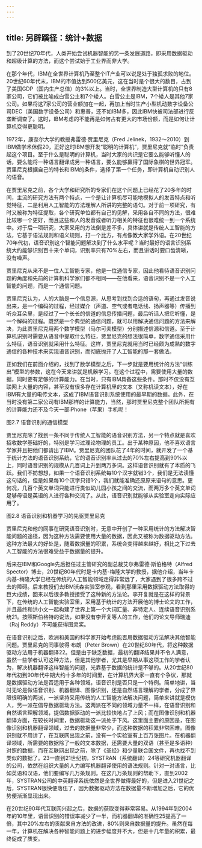 ```yaml
---
---
---
```

title: 另辟蹊径：统计+数据
---




到了20世纪70年代，人类开始尝试机器智能的另一条发展道路，即采用数据驱动和超级计算的方法，而这个尝试始于工业界而非大学。

在那个年代，IBM在全世界计算机乃至整个IT产业可以说是处于独孤求败的地位。20世纪60年代末，IBM的市值达到500亿美元，这在当时是个很大的数目，占到了美国GDP（国内生产总值）的3%以上。当时，全世界制造大型计算机的只有8家公司，它们被比喻成白雪公主和7个矮人。白雪公主是IBM，7个矮人是其他7家公司。如果将这7家公司的营业额加在一起，再加上当时生产小型机动数字设备公司DEC（美国数字设备公司）和惠普，还不如IBM多，因此IBM快被司法部进行反垄断调查了。这时，IBM考虑的不能再是如何占有更大的市场份额，而是如何让计算机变得更聪明。

1972年，康奈尔大学的教授弗雷德·贾里尼克（Fred Jelinek，1932～2010）到IBM做学术休假20，正好这时IBM想开发“聪明的计算机”，贾里尼克就“临时”负责起这个项目。至于什么是聪明的计算机，当时大家的共识是它要么能够听懂人的话，要么能将一种语言翻译成另一种语言，要么能够赢得了国际象棋的世界冠军。贾里尼克根据自己的特长和IBM的条件，选择了第一个任务，即计算机自动识别人的语音。

在贾里尼克之前，各个大学和研究所的专家们在这个问题上已经花了20多年的时间，主流的研究方法有两个特点，一个是让计算机尽可能地模拟人的发音特点和听觉特征，二是利用人工智能的方法理解人所讲的完整的语句。对于前一项研究，有时又被称为特征提取，各个研究单位都有自己的见解，采用各自不同的方法，很难比较哪一个更好，而且这些和人的发音或者听力相关的特征也很难统一到一个系统中。对于后一项研究，大家采用的方法倒是差不多，具体讲就是传统人工智能的方法，它基于语法规则和语义规则，打一个比方，有点像教大家学外语。在20世纪70年代初，语音识别这个智能问题解决到了什么水平呢？当时最好的语言识别系统大约能够识别百十来个单词，识别率只有70%左右，而且讲话时要口齿清晰，没有噪声。

贾里尼克从来不是一位人工智能专家，他是一位通信专家，因此他看待语音识别问题的角度和先前的计算机科学家们都不相同——在他看来，语音识别不是一个人工智能的问题，而是一个通信问题。

贾里尼克认为，人的大脑是一个信息源，从思考到找到合适的语句，再通过发音说出来，是一个编码的过程，经过媒介（声道、空气或者电话线、扬声器等）传播到听众耳朵里，是经过了一个长长的信道的信息传播问题，最后听话人把它听懂，是一个解码的过程。既然是一个典型的通信问题，就可以用解决通信问题的方法来解决，为此贾里尼克用两个数学模型（马尔可夫模型）分别描述信源和信道。至于计算机识别时需要从语音中提取什么特征，贾里尼克的想法很简单，数字通信采用什么特征，语音识别就采用什么特征。这样，贾里尼克就用当时已经颇为成熟的数字通信的各种技术来实现语音识别，而彻底抛开了人工智能的那一套做法。

正如我们在前面介绍的，找到了数学模型之后，下一步就是要用统计的方法“训练出”模型的参数，这在今天来讲就是机器学习。在这个过程中，需要使用大量的数据，同时要有足够的计算能力。在当时，只有IBM具备这些条件。那时不仅没有互联网上大量的内容，甚至没有很多存在计算机里的文本（又称机读文本），好在IBM有大量的电传文本，这成了IBM语音识别系统使用的最早期的数据。此外，在当时没有第二家公司有IBM那样的计算能力，当然，那时贾里尼克整个团队所拥有的计算能力还不及今天一部iPhone（苹果）手机呢！



图2.7 语音识别的通信模型

贾里尼克除了找到一条不同于传统人工智能的语音识别方法，另一个特点就是喜欢招收数学基础好的，特别是学习过理论物理的员工。出于某种原因，他不喜欢语言学家并且把他们都请出了IBM。贾里尼克的团队花了4年的时间，就开发了一个基于统计方法的语音识别系统，它的语音识别率从过去的70%左右提高到90%以上，同时语音识别的规模从几百词上升到两万多词。这样语音识别就有了本质的飞跃。我们不妨想想，如果一个语音识别系统每10个汉字就错3个，我们是无法读懂这句话的，但是如果每10个汉字只错1个，我们就能准确还原原来语句的意思。更何况，几百个英文单词只能进行类似幼儿园小孩之间的交流，而两万多个英文单词足够母语是英语的人进行各种交流了。从此，语音识别就能够从实验室走向实际应用了。



图2.8 语音识别和机器学习的先驱贾里尼克

贾里尼克和他的同事在研究语音识别时，无意中开创了一种采用统计的方法解决智能问题的途径，因为这种方法需要使用大量的数据，因此又被称为数据驱动方法。这种方法最大的好处是，随着数据量的积累，系统会变得越来越好，相比之下过去人工智能的方法很难受益于数据量的提升。

后来在IBM和Google先后担任过主管研究的副总裁艾尔弗雷德·斯伯格特（Alfred Spector）博士，20世纪80年代时是卡内基-梅隆大学的教授，据他介绍，当年卡内基-梅隆大学已经在传统的人工智能领域走得非常远了，大家遇到了很多跨不过去的障碍。后来教授们去IBM沃森实验室参观，看到那里采用数据驱动方法取得的巨大成绩，回来以后很多教授接受了这种新的方法论。李开复就是在这样的背景下，在传统的人工智能实验室里，采用基于统计的方法开展他的博士论文的工作，并且最终和洪小文一起构建了世界上第一个大词汇量、非特定人、连续语音识别系统21。按照斯伯格特的说法，如果没有李开复等人的工作，他们的论文导师瑞迪（Raj Reddy）不可能获得图灵奖。

在语音识别之后，欧洲和美国的科学家开始考虑能否用数据驱动方法解决其他智能问题。贾里尼克的同事彼得·布朗（Peter Brown）在20世纪80年代，将这种数据驱动方法用于机器翻译22。但是由于缺乏数据，最初的翻译结果并不令人满意，虽然一些学者认可这种方法，但是其他学者，尤其是早期从事这项工作的学者认为，解决机器翻译这样智能的问题，光靠基于数据的统计是不够的。从20世纪80年代初到90年代中期大约十多年的时间里，在计算机界大家一直有个争议，那就是数据驱动方法是否适用于各种领域，语音识别是否只是一个特例。简单地讲，当时无论是做语音识别、机器翻译、图像识别，还是自然语言理解的学者，分成了界限很明确的两派，一派坚持采用传统的人工智能方法解决问题，简单来讲就是模仿人，另一派在倡导数据驱动方法。这两派在不同的领域力量不一样，在语音识别和自然语言理解领域，提倡数据驱动的一派比较快地占了上风；而在图像识别和机器翻译方面，在较长时间里，数据驱动这一派处于下风。这里面主要的原因是，在图像识别和机器翻译领域，过去的数据量非常少，而这种数据的积累非常困难。图像识别就不用讲了，在互联网出现之前，没有一个实验室有上百万张图片。在机器翻译领域，所需要的数据除了一般的文本数据，还需要大量的双语（甚至是多语种）对照的数据，而在互联网出现之前，除了《圣经》和少量联合国文件，再也找不到类似的数据了。23一直到21世纪初，SYSTRAN（系统翻译）24等研究机器翻译的公司，依然在组织大量的人力编写机器翻译使用的语法规则。针对一对语言，比如英语和汉语，他们要编写几万条规则。在这几万条规则的帮助下，直到2002年，SYSTRAN公司的中英翻译系统依然是全世界做得最好的，但是进入21世纪之后，SYSTRAN很快便落伍了，因为数据驱动方法在数据量不断増加之后，它的优势便渐渐显现出来。

在20世纪90年代互联网兴起之后，数据的获取变得非常容易。从1994年到2004年的10年里，语音识别的错误率减少了一半，而机器翻译的准确性25提高了一倍，其中20%左右的贡献来自方法的改进，80%则来自数据量的提升。虽然在每一年，计算机在解决各种智能问题上的进步幅度并不大，但是十几年量的积累，最终促成了质变。